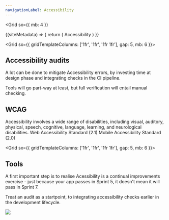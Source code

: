 ```yaml
---
navigationLabel: Accessibility
---
```



<Grid
  sx={{
    mb: 4
  }}
>
<SiteMetaData>
  {(siteMetadata) => {
    return (
      <Fragment>
        <Heading variant="styles.h1">Accessibility</Heading>
      </Fragment>
    )
  }}
</SiteMetaData>
</Grid>

<Grid  sx={{ gridTemplateColumns: ['1fr', '1fr', '1fr 1fr'], gap: 5, mb: 6 }}>  
<Box>

## Accessibility audits

A lot can be done to mitigate Accessibility errors, by investing time at design phase and integrating checks in the CI pipeline.

Tools will go part-way at least, but full verification will entail manual checking.
</Box>

<Box>

## WCAG

<Message variant='secondary' mb={4}>
Accessibility involves a wide range of disabilities, including visual, auditory, physical, speech, cognitive, language, learning, and neurological disabilities. 
</Message>
<Link href='https://www.w3.org/TR/WCAG21/'>Web Accessibility Standard (2.1)</Link>
<Link href='https://www.w3.org/WAI/standards-guidelines/mobile/'>Mobile Accessibility Standard (2.0)</Link>
</Box>
</Grid>

<Grid  sx={{ gridTemplateColumns: ['1fr', '1fr', '1fr 1fr'], gap: 5, mb: 6 }}>  
<Box>

## Tools

A first important step is to realise Acessibility is a continual improvements exercise - just because your app passes in Sprint 5, it doesn't mean it will pass in Sprint 7. 

Treat an audit as a startpoint, to integrating accessibility checks earlier in the development lifecycle.

</Box>

<Box>
<Image src="https://raw.githubusercontent.com/jaffamonkey/gatsby-theme-terminal/main/static/images/clients.png" />
</Box>
</Grid>